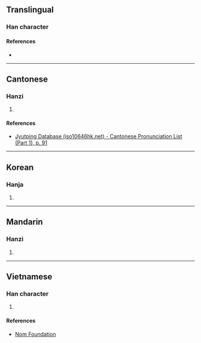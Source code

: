 {{character info/new}}
==Translingual==

===Han character===
{{Han char|rn=38|rad=女|as=04|sn=7|four=|canj=VAU|ids=⿰女巴}}

====References====
* {{Han ref|kx=0256.150|dkj=06081|dj=0520.130|hdz=21034.010|uh=5991|ud=22929}}

----

==Cantonese==

===Hanzi===
{{yue-hanzi|jyut=[[paa1]]|y=pa1}}

# {{rfdef|yue|sort=女04}}

====References====
* [http://www.iso10646hk.net/jp/document/download.jsp Jyutping Database (iso10646hk.net) - Cantonese Pronunciation List (Part 1), p. 91]

----

==Korean==

===Hanja===
{{ko-hanja|hangeul=파|rv=pa|mr=p'a}}

# {{rfdef|ko|sort=女04}}

----

==Mandarin==

===Hanzi===
{{cmn-hanzi|pin=[[pā]] ([[pa1]])|wg=p'a<sup>1</sup>}}

# {{rfdef|cmn|sort=女04}}

----

==Vietnamese==

===Han character===
{{vi-hantu|[[bà]]|rs=女04}}

# {{rfdef|vi|sort=女04}}

====References====
* [http://nomfoundation.org/common/nom_details.php?codepoint=5991 Nom Foundation]